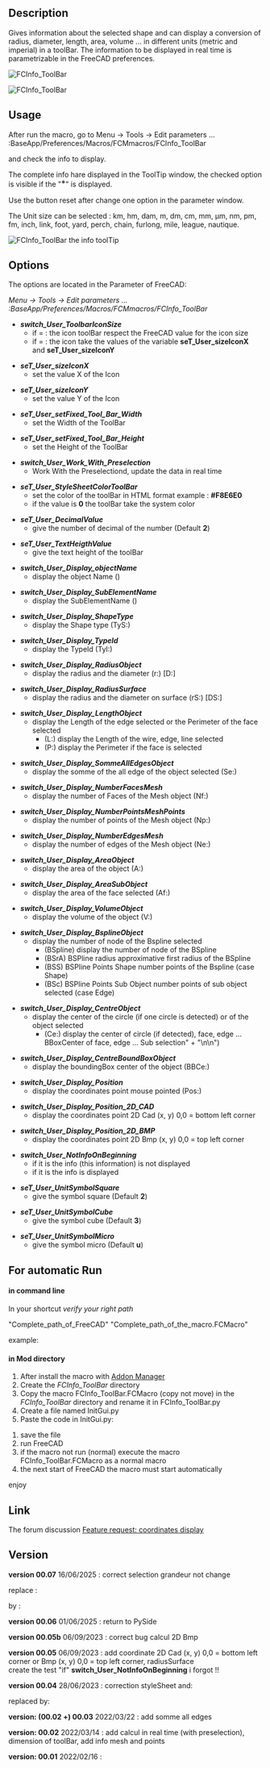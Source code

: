 <languages/>
<translate>

<!--T:1-->
{{Macro
|Name=Macro FCCInfo ToolBar
|Icon=FCInfoToolBar.png
|Description=Gives information about the selected shape and can display a conversion of radius, diameter, length, area, volume ... in different units (metric and imperial) in a toolBar. The information to be displayed in real time is parametrizable in the Parameter of FreeCAD.
|Author=Mario52
|Version=00.07
|Date=2025/06/16
|FCVersion=0.18 and more
|Download=[https://wiki.freecad.org/images/9/9d/FCInfoToolBar.png ToolBar Icon]
|SeeAlso=[[Arch_Survey|Arch Survey]], [[Macro_FCInfo|Macro FCInfo]], [[Macro_FCInfoGlass|Macro FCInfoGlass]]
}}

==Description== <!--T:2-->

<!--T:51-->
Gives information about the selected shape and can display a conversion of radius, diameter, length, area, volume ... in different units (metric and imperial) in a toolBar. The information to be displayed in real time is parametrizable in the FreeCAD preferences.

</translate>
{{Codeextralink|https://gist.githubusercontent.com/mario52a/e382adbe41747788ad15a18eb206a872/raw/2fbf7ea13a1c2f8af616d7368e43f188334e4559/FCInfo_ToolBar.FCMacro}}
<translate>

<!--T:3-->
[[Image:Macro_FCInfo_ToolBar_00.png|FCInfo_ToolBar]]
{{Caption|FCInfo_ToolBar}}

<!--T:63-->
[[File:FCInfo_ToolBar_Animate01.gif|FCInfo_ToolBar]]
{{Caption|FCInfo ToolBar in action}}

==Usage== <!--T:4-->

<!--T:5-->
After run the macro, go to Menu → Tools → Edit parameters ... :BaseApp/Preferences/Macros/FCMmacros/FCInfo_ToolBar

<!--T:6-->
and check the info to display.

<!--T:7-->
The complete info hare displayed in the ToolTip window, the checked option is visible if the "<big>*</big>" is displayed.

<!--T:8-->
Use the button reset after change one option in the parameter window.

<!--T:9-->
The Unit size can be selected :
km, hm, dam, m, dm, cm, mm, µm, nm, pm, fm, inch, link, foot, yard, perch, chain, furlong, mile, league, nautique.

<!--T:10-->
[[Image:Macro_FCInfo_ToolBar_01.png|FCInfo_ToolBar the info toolTip]]
{{Caption|FCInfo_ToolBar the info toolTip}}

==Options== <!--T:11-->

<!--T:12-->
The options are located in the Parameter of FreeCAD:

<!--T:13-->
''Menu → Tools → Edit parameters ... :BaseApp/Preferences/Macros/FCMmacros/FCInfo_ToolBar'' 

<!--T:14-->
*'''''switch_User_ToolbarIconSize'''''
** if = {{FALSE}}: the icon toolBar respect the FreeCAD value for the icon size
** if = {{TRUE}}: the icon take the values of the variable '''seT_User_sizeIconX''' and '''seT_User_sizeIconY'''

<!--T:15-->
*'''''seT_User_sizeIconX'''''
**set the value X of the Icon

<!--T:16-->
*'''''seT_User_sizeIconY'''''
**set the value Y of the Icon

<!--T:53-->
*'''''seT_User_setFixed_Tool_Bar_Width'''''
**set the Width of the ToolBar

<!--T:54-->
*'''''seT_User_setFixed_Tool_Bar_Height'''''
**set the Height of the ToolBar

<!--T:55-->
*'''''switch_User_Work_With_Preselection'''''
**Work With the Preselectiond, update the data in real time

<!--T:17-->
*'''''seT_User_StyleSheetColorToolBar'''''
**set the color of the toolBar in HTML format example : '''#F8E6E0'''
**if the value is '''0''' the toolBar take the system color 

<!--T:18-->
*'''''seT_User_DecimalValue'''''
**give the number of decimal of the number (Default '''2''')

<!--T:19-->
*'''''seT_User_TextHeigthValue'''''
**give the text height of the toolBar

<!--T:56-->
*'''''switch_User_Display_objectName'''''
** display the object Name ()

<!--T:20-->
*'''''switch_User_Display_SubElementName'''''
**display the SubElementName ()

<!--T:21-->
*'''''switch_User_Display_ShapeType'''''
**display the Shape type (TyS:)

<!--T:22-->
*'''''switch_User_Display_TypeId'''''
**display the TypeId (TyI:)

<!--T:23-->
*'''''switch_User_Display_RadiusObject'''''
**display the radius and the diameter (r:) [D:]

<!--T:64-->
*'''''switch_User_Display_RadiusSurface'''''
**display the radius and the diameter on surface (rS:) [DS:]

<!--T:24-->
*'''''switch_User_Display_LengthObject'''''
**display the Length of the edge selected or the Perimeter of the face selected 
***(L:) display the Length of the wire, edge, line selected
***(P:) display the Perimeter if the face is selected

<!--T:59-->
*'''''switch_User_Display_SommeAllEdgesObject'''''
**display the somme of the all edge of the object selected (Se:)

<!--T:25-->
*'''''switch_User_Display_NumberFacesMesh'''''
**display the number of Faces of the Mesh object (Nf:)

<!--T:26-->
*'''''switch_User_Display_NumberPointsMeshPoints'''''
**display the number of points of the Mesh object (Np:)

<!--T:27-->
*'''''switch_User_Display_NumberEdgesMesh'''''
**display the number of edges of the Mesh object (Ne:)

<!--T:28-->
*'''''switch_User_Display_AreaObject'''''
**display the area of the object (A:)

<!--T:29-->
*'''''switch_User_Display_AreaSubObject'''''
**display the area of the face selected (Af:)

<!--T:30-->
*'''''switch_User_Display_VolumeObject'''''
**display the volume of the object (V:)

<!--T:31-->
*'''''switch_User_Display_BsplineObject'''''
**display the number of node of the Bspline selected
***(BSpline) display the number of node of the BSpline
***(BSrA) BSPline radius approximative first radius of the BSpline
***(BSS) BSPline Points Shape number points of the Bspline (case Shape)
***(BSc) BSPline Points Sub Object number points of sub object selected (case Edge)

<!--T:32-->
*'''''switch_User_Display_CentreObject'''''
**display the center of the circle (if one circle is detected) or of the object selected
***(Ce:) display the center of circle (if detected), face, edge ... BBoxCenter of face, edge ... Sub selection" + "\n\n")

<!--T:33-->
*'''''switch_User_Display_CentreBoundBoxObject'''''
**display the boundingBox center of the object (BBCe:)

<!--T:34-->
*'''''switch_User_Display_Position'''''
**display the coordinates point mouse pointed (Pos:)

<!--T:65-->
*'''''switch_User_Display_Position_2D_CAD'''''
**display the coordinates point 2D Cad (x, y) 0,0 = bottom left corner

<!--T:66-->
*'''''switch_User_Display_Position_2D_BMP'''''
**display the coordinates point 2D Bmp (x, y) 0,0 = top left corner

<!--T:35-->
*'''''switch_User_NotInfoOnBeginning'''''
**if it is {{FALSE}} the info (this information) is not displayed
**if it is {{TRUE}} the info is displayed

<!--T:36-->
*'''''seT_User_UnitSymbolSquare'''''
**give the symbol square (Default '''2''')

<!--T:37-->
*'''''seT_User_UnitSymbolCube'''''
**give the symbol cube (Default '''3''')

<!--T:38-->
*'''''seT_User_UnitSymbolMicro'''''
**give the symbol micro (Default '''u''')

==For automatic Run== <!--T:39-->

====in command line==== <!--T:40-->

<!--T:41-->
In your shortcut ''verify your right path''

<!--T:42-->
"Complete_path_of_FreeCAD" "Complete_path_of_the_macro.FCMacro"

<!--T:43-->
example:

</translate>
{{Code|code=
"C:/FreeCAD_0.20.26858_Win-LPv12.5.4_vc17.x-x86-64/bin/FreeCAD.exe" "C:/Users/User/AppData/Roaming/FreeCAD/Macro/FCInfo_ToolBar.FCMacro"
}}
<translate>

==== in Mod directory ==== <!--T:44-->

<!--T:45-->
#After install the macro with [[Std_AddonMgr|Addon Manager]]
#Create the ''FCInfo_ToolBar'' directory
#Copy the macro FCInfo_ToolBar.FCMacro (copy not move) in the ''FCInfo_ToolBar'' directory and rename it in FCInfo_ToolBar.py
#Create a file named InitGui.py
#Paste the code in InitGui.py:

</translate>
{{Code|code=
#### FC Version: 0.1 #16/02/2022
#### Mario52
#### FCInfo_ToolBar : mini FCInfo ####
#
import importlib
from importlib import reload
import FreeCAD, FreeCADGui
App = FreeCAD
Gui = FreeCADGui

<!--T:46-->
switch_User_NotRunAuto = FreeCAD.ParamGet("User parameter:BaseApp/Preferences/Macros/FCMmacros/FCInfo_ToolBar").GetBool("switch_User_NotRunAuto")
## switch_User_NotRunAuto 0 (False) = run the macro in begin
## switch_User_NotRunAuto 1 (True)  = not run automatic the macro

<!--T:47-->
if switch_User_NotRunAuto == False:
    import FCInfo_ToolBar
    #reload(FCInfo_ToolBar)
    FreeCAD.ParamGet("User parameter:BaseApp/Preferences/Macros/FCMmacros/FCInfo_ToolBar").SetBool("switch_User_NotRunAuto", False)
    #FreeCAD.Console.PrintMessage("InitGui Ok FCInfo_ToolBar" + "\n")
}}
<translate>

<!--T:52-->
#save the file
#run FreeCAD
#if the macro not run (normal) execute the macro FCInfo_ToolBar.FCMacro as a normal macro
#the next start of FreeCAD the macro must start automatically
enjoy

==Link== <!--T:48-->

<!--T:58-->
The forum discussion [https://forum.freecad.org/viewtopic.php?f=8&t=66294 Feature request: coordinates display]

==Version== <!--T:49-->

<!--T:73-->
'''version 00.07''' 16/06/2025 : correct selection grandeur not change 

<!--T:74-->
replace :

</translate>
{{Code|code=
    QtCore.QObject.connect(comboBox_ToolBar, QtCore.SIGNAL("currentIndexChanged(QString)"), SIGNAL_comboBox_Changed)
}}
<translate>

<!--T:75-->
by :

</translate>
{{Code|code=
    comboBox_ToolBar.currentTextChanged.connect(SIGNAL_comboBox_Changed)
}}
<translate>

<!--T:69-->
'''version 00.06''' 01/06/2025 : return to PySide

<!--T:67-->
'''version 00.05b''' 06/09/2023 : correct bug calcul 2D Bmp

<!--T:68-->
'''version 00.05''' 06/09/2023 : add coordinate 2D Cad (x, y) 0,0 = bottom left corner or Bmp  (x, y) 0,0 = top left corner, radiusSurface<br>create the test "if" '''switch_User_NotInfoOnBeginning''' i forgot !!

<!--T:61-->
'''version 00.04''' 28/06/2023 : correction styleSheet and:

</translate>
{{Code|code=
                        sommeEdgesSTR = str(sommeEdges)
}}
<translate>
<!--T:62-->
replaced by:
</translate>
{{Code|code=
                        sommeEdgesSTR = str(round(sommeEdges * uniteM, seT_User_DecimalValue)) + " " + uniteMs
}}
<translate>

<!--T:60-->
'''version: (00.02 +) 00.03''' 2022/03/22 : add somme all edges

<!--T:57-->
'''version: 00.02''' 2022/03/14 : add calcul in real time (with preselection), dimension of toolBar, add info mesh and points

<!--T:50-->
'''version: 00.01''' 2022/02/16 : 


</translate>
